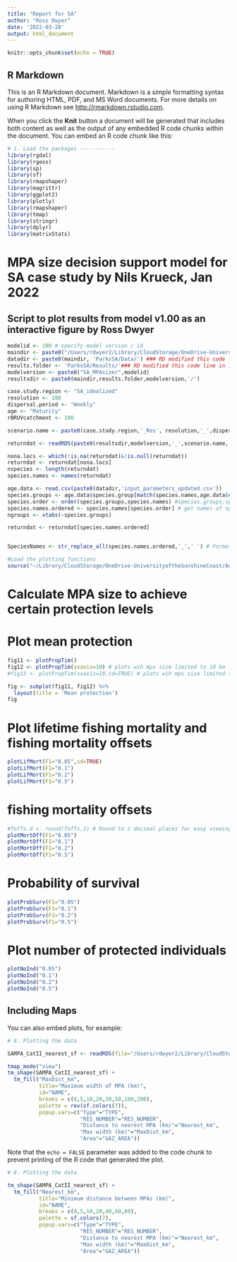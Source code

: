 ```yaml
---
title: "Report for SA"
author: "Ross Dwyer"
date: '2022-03-28'
output: html_document
---
```


```r
knitr::opts_chunk$set(echo = TRUE)
```

## R Markdown

This is an R Markdown document. Markdown is a simple formatting syntax for authoring HTML, PDF, and MS Word documents. For more details on using R Markdown see <http://rmarkdown.rstudio.com>.

When you click the **Knit** button a document will be generated that includes both content as well as the output of any embedded R code chunks within the document. You can embed an R code chunk like this:

```r
# 1. Load the packages -----------
library(rgdal)
library(rgeos)
library(sp)
library(sf)
library(rmapshaper)
library(magrittr)
library(ggplot2)
library(plotly)
library(rmapshaper)
library(tmap)
library(stringr)
library(dplyr)
library(matrixStats)
```

# MPA size decision support model for SA case study by Nils Krueck, Jan 2022  
## Script to plot results from model v1.00 as an interactive figure by Ross Dwyer                             

```r
modelid <- 100 # specify model version / id
maindir <- paste0("/Users/rdwyer2/Library/CloudStorage/OneDrive-UniversityoftheSunshineCoast/Australia/Flinders",'/')
datadir <- paste0(maindir, 'ParksSA/Data/') ### RD modified this code line in 16 March 2022
results.folder <- 'ParksSA/Results/'### RD modified this code line in 16 March 2022
modelversion <- paste0("SA_MPAsizer",modelid)
resultsdir <- paste0(maindir,results.folder,modelversion,'/')
```

```r
case.study.region <- "SA_idealized"
resolution <- 100
dispersal.period <- "Weekly"
age <- "Maturity"
rBRUVcatchment <- 100
```

```r
scenario.name <- paste0(case.study.region,'_Res', resolution,'_',dispersal.period,'_AgeAt',age,'_rBRUV',rBRUVcatchment)

returndat <- readRDS(paste0(resultsdir,modelversion,'_',scenario.name,'_returndat.RDS'))

nona.locs <- which(!is.na(returndat)&!is.null(returndat))
returndat <- returndat[nona.locs]
nspecies <- length(returndat)
species.names <- names(returndat) 

age.data <- read.csv(paste0(datadir,'input_parameters_updated.csv'))
species.groups <- age.data$species.group[match(species.names,age.data$common.name)]
species.order <- order(species.groups,species.names) #species.groups,species.names) # determine order of species to plot
species.names.ordered <- species.names[species.order] # get names of species in order
ngroups <- xtabs(~species.groups)

returndat <- returndat[species.names.ordered]


SpeciesNames <- str_replace_all(species.names.ordered,'_',' ') # Formatted species names


```


```r
#Load the plotting functions
source("~/Library/CloudStorage/OneDrive-UniversityoftheSunshineCoast/Australia/Flinders/R/Plotly MPA functions.R")
```
# Calculate MPA size to achieve certain protection levels 


# Plot mean protection 


```r
fig11 <- plotPropTim()
fig12 <- plotPropTim(sxaxis=10) # plots wih mps size limited to 10 km
#fig13 <- plotPropTim(sxaxis=10,sd=TRUE) # plots wih mps size limited to 10 km

fig <- subplot(fig11, fig12) %>% 
  layout(title = 'Mean protection')
fig

```

# Plot lifetime fishing mortality and fishing mortality offsets

```r
plotLifMort(F1="0.05",sd=TRUE)
plotLifMort(F1="0.1")
plotLifMort(F1="0.2")
plotLifMort(F1="0.5")
```


# fishing mortality offsets 



```r
#foffs.d <- round(foffs,2) # Round to 2 decimal places for easy viewing
plotMortOff(F1="0.05")
plotMortOff(F1="0.1")
plotMortOff(F1="0.2")
plotMortOff(F1="0.5")
```


# Probability of survival 

```r
plotProbSurv(F1="0.05")
plotProbSurv(F1="0.1")
plotProbSurv(F1="0.2")
plotProbSurv(F1="0.5")
```

# Plot number of protected individuals 

```r
plotNoInd("0.05")
plotNoInd("0.1")
plotNoInd("0.2")
plotNoInd("0.5")
```


## Including Maps

You can also embed plots, for example:

```r
# 8. Plotting the data 

SAMPA_CatII_nearest_sf <- readRDS(file="/Users/rdwyer2/Library/CloudStorage/OneDrive-UniversityoftheSunshineCoast/Australia/Flinders/Data/SAMPA_CatII_nearest.RDS")

tmap_mode("view")
tm_shape(SAMPA_CatII_nearest_sf) + 
  tm_fill("MaxDist_km", 
          title="Maximum width of MPA (km)",
          id="NAME", 
          breaks = c(0,5,10,20,30,50,100,200),
          palette = rev(sf.colors(7)),
          popup.vars=c("Type"="TYPE",
                       "RES_NUMBER"="RES_NUMBER",
                       "Distance to nearest MPA (km)"="Nearest_km", 
                       "Max width (km)"="MaxDist_km", 
                       "Area"="GAZ_AREA"))

```

Note that the `echo = FALSE` parameter was added to the code chunk to prevent printing of the R code that generated the plot.

```r
# 8. Plotting the data 

tm_shape(SAMPA_CatII_nearest_sf) + 
  tm_fill("Nearest_km", 
          title="Minimum distance between MPAs (km)",
          id="NAME", 
          breaks = c(0,5,10,20,40,60,80),
          palette = sf.colors(7),
          popup.vars=c("Type"="TYPE",
                       "RES_NUMBER"="RES_NUMBER",
                       "Distance to nearest MPA (km)"="Nearest_km", 
                       "Max width (km)"="MaxDist_km", 
                       "Area"="GAZ_AREA"))

```
